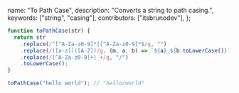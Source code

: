   name: "To Path Case",
  description: "Converts a string to path casing.",
  keywords: ["string", "casing"],
  contributors: ["itsbrunodev"],
};

```javascript
function toPathCase(str) {
  return str
    .replace(/^[^A-Za-z0-9]*|[^A-Za-z0-9]*$/g, "")
    .replace(/([a-z])([A-Z])/g, (m, a, b) => `${a}_${b.toLowerCase()}`)
    .replace(/[^A-Za-z0-9]+|_+/g, "/")
    .toLowerCase();
}
```

```javascript
toPathCase("hello world"); // "hello/world"
```
